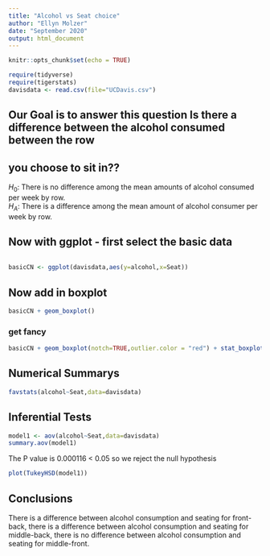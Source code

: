 ```yaml
---
title: "Alcohol vs Seat choice"
author: "Ellyn Molzer"
date: "September 2020"
output: html_document
---
```


```r
knitr::opts_chunk$set(echo = TRUE)
```

```r
require(tidyverse)
require(tigerstats)
davisdata <- read.csv(file="UCDavis.csv")
```
## Our Goal is to answer this question Is there a difference between the alcohol consumed between the row
## you choose to sit in??

$H_0$: There is no difference among the mean amounts of alcohol consumed per week by row.     
$H_A$: There is a difference among the mean amount of alcohol consumer per week by row.      

## Now with ggplot - first select the basic data

```r
```


```r
basicCN <- ggplot(davisdata,aes(y=alcohol,x=Seat))
```
## Now add in boxplot

```r
basicCN + geom_boxplot()
```
  
  
### get fancy  

```r
basicCN + geom_boxplot(notch=TRUE,outlier.color = "red") + stat_boxplot(geom ='errorbar') + labs(title="Fancy notch boxplot \n with 2 lines")
```


## Numerical Summarys 
```r
favstats(alcohol~Seat,data=davisdata)
```
## Inferential Tests
```r
model1 <- aov(alcohol~Seat,data=davisdata)
summary.aov(model1)
```
The P value is 0.000116 < 0.05 so we reject the null hypothesis 
```r
plot(TukeyHSD(model1))
```

## Conclusions
There is a difference between alcohol consumption and seating for front-back, there is a difference between alcohol consumption and seating for middle-back, there is no difference between alcohol consumption and seating for middle-front. 

